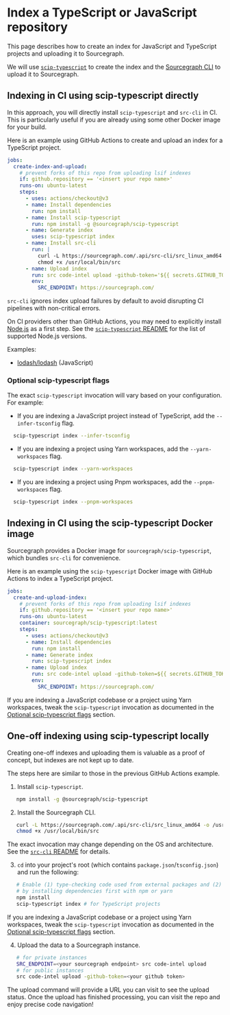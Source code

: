 # Index a TypeScript or JavaScript repository

<p className="subtitle">This page describes how to create an index for JavaScript and TypeScript projects and uploading it to Sourcegraph.</p>

We will use [`scip-typescript`](https://github.com/sourcegraph/scip-typescript) to create the index and the [Sourcegraph CLI](https://github.com/sourcegraph/src-cli) to upload it to Sourcegraph.

## Indexing in CI using scip-typescript directly

In this approach, you will directly install `scip-typescript` and `src-cli` in CI. This is particularly useful if you are already using some other Docker image for your build.

Here is an example using GitHub Actions to create and upload an index for a TypeScript project.

```yaml
jobs:
  create-index-and-upload:
    # prevent forks of this repo from uploading lsif indexes
    if: github.repository == '<insert your repo name>'
    runs-on: ubuntu-latest
    steps:
      - uses: actions/checkout@v3
      - name: Install dependencies
        run: npm install
      - name: Install scip-typescript
        run: npm install -g @sourcegraph/scip-typescript
      - name: Generate index
        uses: scip-typescript index
      - name: Install src-cli
        run: |
          curl -L https://sourcegraph.com/.api/src-cli/src_linux_amd64 -o /usr/local/bin/src
          chmod +x /usr/local/bin/src
      - name: Upload index
        run: src code-intel upload -github-token='${{ secrets.GITHUB_TOKEN }}' -no-progress
        env:
          SRC_ENDPOINT: https://sourcegraph.com/
```

<Callout type="note">`src-cli` ignores index upload failures by default to avoid disrupting CI pipelines with non-critical errors.</Callout>

On CI providers other than GitHub Actions, you may need to explicitly install [Node.js](https://nodejs.org/) as a first step. See the [`scip-typescript` README](https://github.com/sourcegraph/scip-typescript) for the list of supported Node.js versions.

Examples:

- [lodash/lodash](https://github.com/sourcegraph-codeintel-showcase/lodash/blob/master/.github/workflows/lsif.yml) (JavaScript)

### Optional scip-typescript flags

The exact `scip-typescript` invocation will vary based on your configuration. For example:

- If you are indexing a JavaScript project instead of TypeScript, add the `--infer-tsconfig` flag.

```sh
  scip-typescript index --infer-tsconfig
```

- If you are indexing a project using Yarn workspaces, add the `--yarn-workspaces` flag.

```sh
  scip-typescript index --yarn-workspaces
```

- If you are indexing a project using Pnpm workspaces, add the `--pnpm-workspaces` flag.

```sh
  scip-typescript index --pnpm-workspaces
```

## Indexing in CI using the scip-typescript Docker image

Sourcegraph provides a Docker image for `sourcegraph/scip-typescript`, which bundles `src-cli` for convenience.

Here is an example using the `scip-typescript` Docker image with GitHub Actions to index a TypeScript project.

```yaml
jobs:
  create-and-upload-index:
    # prevent forks of this repo from uploading lsif indexes
    if: github.repository == '<insert your repo name>'
    runs-on: ubuntu-latest
    container: sourcegraph/scip-typescript:latest
    steps:
      - uses: actions/checkout@v3
      - name: Install dependencies
        run: npm install
      - name: Generate index
        run: scip-typescript index
      - name: Upload index
        run: src code-intel upload -github-token=${{ secrets.GITHUB_TOKEN }} -no-progress
        env:
          SRC_ENDPOINT: https://sourcegraph.com/
```

If you are indexing a JavaScript codebase or a project using Yarn workspaces, tweak the `scip-typescript` invocation as documented in the [Optional scip-typescript flags](#optional-scip-typescript-flags) section.

## One-off indexing using scip-typescript locally

Creating one-off indexes and uploading them is valuable as a proof of concept, but indexes are not kept up to date.

The steps here are similar to those in the previous GitHub Actions example.

1. Install `scip-typescript`.

```sh
   npm install -g @sourcegraph/scip-typescript
```

2. Install the Sourcegraph CLI.

```sh
   curl -L https://sourcegraph.com/.api/src-cli/src_linux_amd64 -o /usr/local/bin/src
   chmod +x /usr/local/bin/src
```

The exact invocation may change depending on the OS and architecture. See the [`src-cli` README](https://github.com/sourcegraph/src-cli#installation) for details.

3. `cd` into your project's root (which contains `package.json`/`tsconfig.json`) and run the following:

```sh
   # Enable (1) type-checking code used from external packages and (2) cross-repo navigation
   # by installing dependencies first with npm or yarn
   npm install
   scip-typescript index # for TypeScript projects
```

If you are indexing a JavaScript codebase or a project using Yarn workspaces, tweak the `scip-typescript` invocation as documented in the [Optional scip-typescript flags](#optional-scip-typescript-flags) section.

4. Upload the data to a Sourcegraph instance.

```sh
   # for private instances
   SRC_ENDPOINT=<your sourcegraph endpoint> src code-intel upload
   # for public instances
   src code-intel upload -github-token=<your github token>
```

The upload command will provide a URL you can visit to see the upload status. Once the upload has finished processing, you can visit the repo and enjoy precise code navigation!
